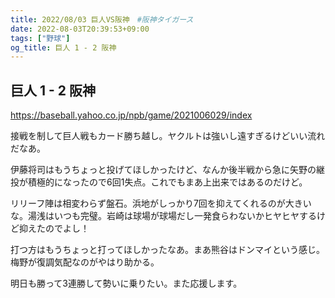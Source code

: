 ```yaml
---
title: 2022/08/03 巨人VS阪神　#阪神タイガース
date: 2022-08-03T20:39:53+09:00
tags: ["野球"]
og_title: 巨人 1 - 2 阪神
---
```


## 巨人 1 - 2 阪神

https://baseball.yahoo.co.jp/npb/game/2021006029/index

接戦を制して巨人戦もカード勝ち越し。ヤクルトは強いし遠すぎるけどいい流れだなあ。

伊藤将司はもうちょっと投げてほしかったけど、なんか後半戦から急に矢野の継投が積極的になったので6回1失点。これでもまあ上出来ではあるのだけど。

リリーフ陣は相変わらず盤石。浜地がしっかり7回を抑えてくれるのが大きいな。湯浅はいつも完璧。岩崎は球場が球場だし一発食らわないかヒヤヒヤするけど抑えたのでよし！

打つ方はもうちょっと打ってほしかったなあ。まあ熊谷はドンマイという感じ。梅野が復調気配なのがやはり助かる。

明日も勝って3連勝して勢いに乗りたい。また応援します。
